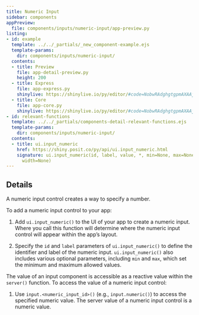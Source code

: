 ```yaml
---
title: Numeric Input
sidebar: components
appPreview:
  file: components/inputs/numeric-input/app-preview.py
listing:
- id: example
  template: ../../_partials/_new_component-example.ejs
  template-params:
    dir: components/inputs/numeric-input/
  contents:
  - title: Preview
    file: app-detail-preview.py
    height: 200
  - title: Express
    file: app-express.py
    shinylive: https://shinylive.io/py/editor/#code=NobwRAdghgtgpmAXAAjFADugdOgnmAGlQGMB7CAFzkqVQGJkAxASQA0BZAURQCU4B3AE4BLKsigBncRGScAHukFwJUjOgA6EAGaDSMZBIAWwiLmTCY6UoIrIAgpiJKIAEziCiAV2GbNagPreyAC8yN44UADmcP5aADbeLgAUmshpYcJYJuieFP4QnvAixCmQhe7CxOqEyNUAcuXF5hA5FNVEAIxEMCbBXcgwUHJ9AAwAlER0ADxTqenhpLmt-lRyeQBu7gBGUBQWpetQCXDVE5pjvq5wWgbum4JJ2blEixStRBLKEsLkY4hzaQAAs43IIsKs2jJ0m4bodjkk-gD0mklBRPIIZE8KFgCkVKgjLmoQvZMEkAt4Pnd3BcIDUwBRcOgECh6XA1mAAL4AXSAA
  - title: Core
    file: app-core.py
    shinylive: https://shinylive.io/py/editor/#code=NobwRAdghgtgpmAXAAjFADugdOgnmAGlQGMB7CAFzkqVQDMAnUmZAZwAsBLCXZTmdKQYVkAQUxEG1ACZwGRAK6cAOhFUZ0AfSXIAvMiU4oAczia6AGyXSAFKuQODnLN3QKKmiAvgNOxO5Decn7KhMihAHJBvsR8EG4UoUQAjEQw3LqpyDBQAB6ZAAwAlEQAxAA85faOhqTuCZpUuR4AbnIARlAU-AEtUFZwoSWqRaqqsnRscm0MNq7uRHUUCUSscKysnORFiNUOAAJSELIMWE2JEI7IE8h9AzY7e1fIUhQKDJfzFFhePn4PY2gmD0YkwNg02k4q2mclGEDCYAouHQCBQiLgzTAAF8ALpAA
- id: relevant-functions
  template: ../../_partials/components-detail-relevant-functions.ejs
  template-params:
    dir: components/inputs/numeric-input/
  contents:
  - title: ui.input_numeric
    href: https://shiny.posit.co/py/api/ui.input_numeric.html
    signature: ui.input_numeric(id, label, value, *, min=None, max=None, step=None,
      width=None)
---
```


:::{#example}
:::

:::{#relevant-functions}
:::

## Details

A numeric input control creates a way to specify a number.

To add a numeric input control to your app:

  1. Add `ui.input_numeric()` to the UI of your app to create a numeric input. Where you call this function will determine where the numeric input control will appear within the app's layout.

  2. Specify the `id` and `label` parameters of `ui.input_numeric()` to define the identifier and label of the numeric input. `ui.input_numeric()` also includes various optional parameters, including `min` and `max`, which set the minimum and maximum allowed values.

The value of an input component is accessible as a reactive value within the `server()` function. To access the value of a numeric input control:

  1. Use `input.<numeric_input_id>()` (e.g., `input.numeric()`) to access the specified numeric value. The server value of a numeric input control is a numeric value.
